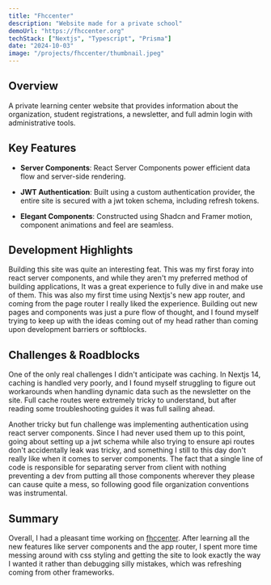 ```yaml
---
title: "Fhccenter"
description: "Website made for a private school"
demoUrl: "https://fhccenter.org"
techStack: ["Nextjs", "Typescript", "Prisma"]
date: "2024-10-03"
image: "/projects/fhccenter/thumbnail.jpeg"
---
```


## Overview
A private learning center website that provides information about the organization,
student registrations, a newsletter, and full admin login with administrative tools.

## Key Features
* **Server Components**: React Server Components power efficient data flow and server-side
rendering.

* **JWT Authentication**: Built using a custom authentication provider, the entire site is 
secured with a jwt token schema, including refresh tokens.

* **Elegant Components**: Constructed using Shadcn and Framer motion, component animations
and feel are seamless.

## Development Highlights
Building this site was quite an interesting feat. This was my first foray into react server 
components, and while they aren't my preferred method of building applications, It was a great
experience to fully dive in and make use of them. This was also my first time using Nextjs's 
new app router, and coming from the page router I really liked the experience. Building out
new pages and components was just a pure flow of thought, and I found myself trying to keep up
with the ideas coming out of my head rather than coming upon development barriers or softblocks.

## Challenges & Roadblocks
One of the only real challenges I didn't anticipate was caching. In Nextjs 14, caching is handled
very poorly, and I found myself struggling to figure out workarounds when handling dynamic data
such as the newsletter on the site. Full cache routes were extremely tricky to understand, but 
after reading some troubleshooting guides it was full sailing ahead.

Another tricky but fun challenge was implementing authentication using react server components.
Since I had never used them up to this point, going about setting up a jwt schema while also trying
to ensure api routes don't accidentally leak was tricky, and something I still to this day don't really
like when it comes to server components. The fact that a single line of code is responsible for separating
server from client with nothing preventing a dev from putting all those components wherever they please can 
cause quite a mess, so following good file organization conventions was instrumental. 

## Summary
Overall, I had a pleasant time working on [fhccenter](https://fhccenter.org). After learning all the new
features like server components and the app router, I spent more time messing around with css styling and 
getting the site to look exactly the way I wanted it rather than debugging silly mistakes, which was 
refreshing coming from other frameworks.

